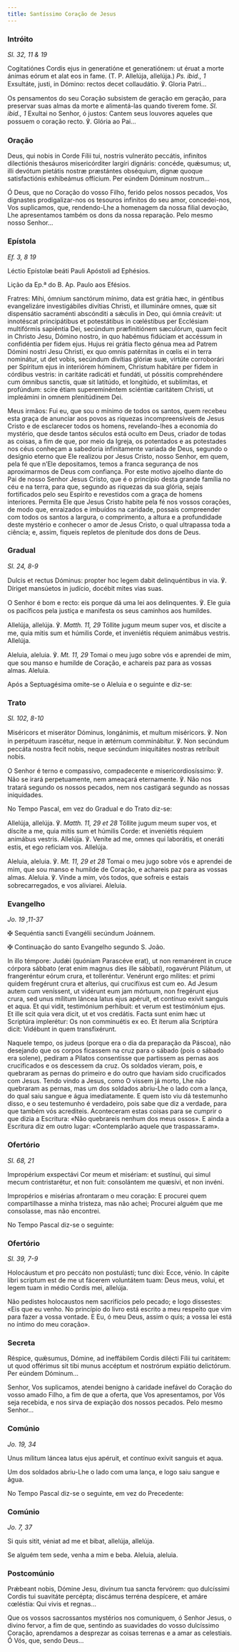 ```yaml
---
title: Santíssimo Coração de Jesus
---
```


### Intróito

<em>Sl. 32, 11 & 19</em>

<div class="side-by-side not-content">

Cogitatiónes Cordis ejus in generatióne et generatiónem: ut éruat a morte ánimas eórum et alat eos in fame. (T. P. Allelúja, allelúja.) <em>Ps. ibid., 1</em> Exsultáte, justi, in Dómino: rectos decet collaudátio. ℣. Gloria Patri...

Os pensamentos do seu Coração subsistem de geração em geração, para preservar suas almas da morte e alimentá-las quando tiverem fome. <em>Sl. ibid., 1</em> Exultai no Senhor, ó justos: Cantem seus louvores aqueles que possuem o coração recto. ℣. Glória ao Pai...

</div>

### Oração

<div class="side-by-side not-content">

Deus, qui nobis in Corde Fílii tui, nostris vulneráto peccátis, infinítos dilectiónis thesáuros misericórditer largíri dignáris: concéde, quǽsumus; ut, illi devótum pietátis nostræ præstántes obséquium, dignæ quoque satisfactiónis exhibeámus offícium. Per eúndem Dóminum nostrum...

Ó Deus, que no Coração do vosso Filho, ferido pelos nossos pecados, Vos dignastes prodigalizar-nos os tesouros infinitos do seu amor, concedei-nos, Vos suplicamos, que, rendendo-Lhe a homenagem da nossa filial devoção, Lhe apresentamos também os dons da nossa reparação. Pelo mesmo nosso Senhor...

</div>

### Epístola

<em>Ef. 3, 8 19</em>

<div class="side-by-side not-content">

Léctio Epístolæ beáti Pauli Apóstoli ad Ephésios.

Lição da Ep.ª do B. Ap. Paulo aos Efésios.

Fratres: Mihi, ómnium sanctórum mínimo, data est grátia hæc, in géntibus evangelizáre investigábiles divítias Christi, et illumináre omnes, quæ sit dispensátio sacraménti abscónditi a sǽculis in Deo, qui ómnia creávit: ut innotéscat principátibus et potestátibus in cœléstibus per Ecclésiam multifórmis sapiéntia Dei, secúndum præfinitiónem sæculórum, quam fecit in Christo Jesu, Dómino nostro, in quo habémus fidúciam et accéssum in confidéntia per fidem ejus. Hujus rei grátia flecto génua mea ad Patrem Dómini nostri Jesu Christi, ex quo omnis patérnitas in cœlis ei in terra nominátur, ut det vobis, secúndum divítias glóriæ suæ, virtúte corroborári per Spíritum ejus in interiórem hóminem, Christum habitáre per fidem in córdibus vestris: in caritáte radicáti et fundáti, ut póssitis comprehéndere cum ómnibus sanctis, quæ sit latitúdo, et longitúdo, et sublímitas, et profúndum: scire étiam supereminéntem sciéntiæ caritátem Christi, ut impleámini in omnem plenitúdinem Dei.

Meus irmãos: Fui eu, que sou o mínimo de todos os santos, quem recebeu esta graça de anunciar aos povos as riquezas incompreensíveis de Jesus Cristo e de esclarecer todos os homens, revelando-lhes a economia do mystério, que desde tantos séculos está oculto em Deus, criador de todas as coisas, a fim de que, por meio da Igreja, os potentados e as potestades nos céus conheçam a sabedoria infinitamente variada de Deus, segundo o desígnio eterno que Ele realizou por Jesus Cristo, nosso Senhor, em quem, pela fé que n’Ele depositamos, temos a franca segurança de nos aproximarmos de Deus com confiança. Por este motivo ajoelho diante do Pai de nosso Senhor Jesus Cristo, que é o princípio desta grande família no céu e na terra, para que, segundo as riquezas da sua glória, sejais fortificados pelo seu Espírito e revestidos com a graça de homens interiores. Permita Ele que Jesus Cristo habite pela fé nos vossos corações, de modo que, enraizados e imbuídos na caridade, possais compreender com todos os santos a largura, o comprimento, a altura e a profundidade deste mystério e conhecer o amor de Jesus Cristo, o qual ultrapassa toda a ciência; e, assim, fiqueis repletos de plenitude dos dons de Deus.

</div>

### Gradual

<em>Sl. 24, 8-9</em>

<div class="side-by-side not-content">

Dulcis et rectus Dóminus: propter hoc legem dabit delinquéntibus in via. ℣. Díriget mansúetos in judício, docébit mites vias suas.

O Senhor é bom e recto: eis porque dá uma lei aos delinquentes. ℣. Ele guia os pacíficos pela justiça e manifesta os seus caminhos aos humildes.

Allelúja, allelúja. ℣. <em>Matth. 11, 29</em> Tóllite jugum meum super vos, et díscite a me, quia mitis sum et húmilis Corde, et inveniétis réquiem animábus vestris. Allelúja.

Aleluia, aleluia. ℣. <em>Mt. 11, 29</em> Tomai o meu jugo sobre vós e aprendei de mim, que sou manso e humilde de Coração, e achareis paz para as vossas almas. Aleluia.

</div>

<aside>Após a Septuagésima omite-se o Aleluia e o seguinte e diz-se:</aside>

### Trato

<em>Sl. 102, 8-10</em>

<div class="side-by-side not-content">

Miséricors et miserátor Dóminus, longánimis, et multum miséricors. ℣. Non in perpétuum irascétur, neque in ætérnum comminábitur. ℣. Non secúndum peccáta nostra fecit nobis, neque secúndum iniquitátes nostras retríbuit nobis.

O Senhor é terno e compassivo, compadecente e misericordiosíssimo: ℣. Não se irará perpetuamente, nem ameaçará eternamente. ℣. Não nos tratará segundo os nossos pecados, nem nos castigará segundo as nossas iniquidades.

</div>

<aside>No Tempo Pascal, em vez do Gradual e do Trato diz-se:</aside>

<div class="side-by-side not-content">

Allelúja, allelúja. ℣. <em>Matth. 11, 29 et 28</em> Tóllite jugum meum super vos, et díscite a me, quia mitis sum et húmilis Corde: et inveniétis réquiem animábus vestris. Allelúja. ℣. Veníte ad me, omnes qui laborátis, et oneráti estis, et ego refíciam vos. Allelúja.

Aleluia, aleluia. ℣. <em>Mt. 11, 29 et 28</em> Tomai o meu jugo sobre vós e aprendei de mim, que sou manso e humilde de Coração, e achareis paz para as vossas almas. Aleluia. ℣. Vinde a mim, vós todos, que sofreis e estais sobrecarregados, e vos aliviarei. Aleluia.

</div>

### Evangelho

<em>Jo. 19 ,11-37</em>

<div class="side-by-side not-content">

<span class="cross text-red-500">✠</span> Sequéntia sancti Evangélii secúndum Joánnem.

<span class="cross text-red-500">✠</span> Continuação do santo Evangelho segundo S. João.

In illo témpore: Judǽi (quóniam Parascéve erat), ut non remanérent in cruce córpora sábbato (erat enim magnus dies ille sábbati), rogavérunt Pilátum, ut frangeréntur eórum crura, et tolleréntur. Venérunt ergo mílites: et primi quidem fregérunt crura et alteríus, qui crucifíxus est cum eo. Ad Jesum autem cum veníssent, ut vidérunt eum jam mórtuum, non fregérunt ejus crura, sed unus mílitum láncea latus ejus apéruit, et contínuo exívit sanguis et aqua. Et qui vidit, testimónium perhíbuit: et verum est testimónium ejus. Et ille scit quia vera dicit, ut et vos credátis. Facta sunt enim hæc ut Scriptúra implerétur: Os non comminuétis ex eo. Et íterum alia Scriptúra dicit: Vidébunt in quem transfixérunt.

Naquele tempo, os judeus (porque era o dia da preparação da Páscoa), não desejando que os corpos ficassem na cruz para o sábado (pois o sábado era solene), pediram a Pilatos consentisse que partissem as pernas aos crucificados e os descessem da cruz. Os soldados vieram, pois, e quebraram as pernas do primeiro e do outro que haviam sido crucificados com Jesus. Tendo vindo a Jesus, como O vissem já morto, Lhe não quebraram as pernas, mas um dos soldados abriu-Lhe o lado com a lança, do qual saiu sangue e água imediatamente. E quem isto viu dá testemunho disso, e o seu testemunho é verdadeiro, pois sabe que diz a verdade, para que também vós acrediteis. Aconteceram estas coisas para se cumprir o que dizia a Escritura: «Não quebrareis nenhum dos meus ossos». E ainda a Escritura diz em outro lugar: «Contemplarão aquele que traspassaram».

</div>

### Ofertório

<em>Sl. 68, 21</em>

<div class="side-by-side not-content">

Impropérium exspectávi Cor meum et misériam: et sustínui, qui simul mecum contristarétur, et non fuit: consolántem me quæsívi, et non invéni.

Impropérios e misérias afrontaram o meu coração: E procurei quem compartilhasse a minha tristeza, mas não achei; Procurei alguém que me consolasse, mas não encontrei.

</div>

<aside>No Tempo Pascal diz-se o seguinte:</aside>

### Ofertório

<em>Sl. 39, 7-9</em>

<div class="side-by-side not-content">

Holocáustum et pro peccáto non postulásti; tunc dixi: Ecce, vénio. In cápite libri scriptum est de me ut fácerem voluntátem tuam: Deus meus, volui, et legem tuam in médio Cordis mei, allelúja.

Não pedistes holocaustos nem sacrifícios pelo pecado; e logo dissestes: «Eis que eu venho. No princípio do livro está escrito a meu respeito que vim para fazer a vossa vontade. E Eu, ó meu Deus, assim o quis; a vossa lei está no íntimo do meu coração».

</div>

### Secreta

<div class="side-by-side not-content">

Réspice, quǽsumus, Dómine, ad ineffábilem Cordis dilécti Fílii tui caritátem: ut quod offérimus sit tibi munus accéptum et nostrórum expiátio delictórum. Per eúndem Dóminum...

Senhor, Vos suplicamos, atendei benigno à caridade inefável do Coração do vosso amado Filho, a fim de que a oferta, que Vos apresentamos, por Vós seja recebida, e nos sirva de expiação dos nossos pecados. Pelo mesmo Senhor...

</div>

### Comúnio

<em>Jo. 19, 34</em>

<div class="side-by-side not-content">

Unus mílitum láncea latus ejus apéruit, et contínuo exívit sanguis et aqua.

Um dos soldados abriu-Lhe o lado com uma lança, e logo saiu sangue e água.

</div>

<aside>No Tempo Pascal diz-se o seguinte, em vez do Precedente:</aside>

### Comúnio

<em>Jo. 7, 37</em>

<div class="side-by-side not-content">

Si quis sitit, véniat ad me et bibat, allelúja, allelúja.

Se alguém tem sede, venha a mim e beba. Aleluia, aleluia.

</div>

### Postcomúnio

<div class="side-by-side not-content">

Prǽbeant nobis, Dómine Jesu, divínum tua sancta fervórem: quo dulcíssimi Cordis tui suavitáte percépta; discámus terréna despícere, et amáre cœléstia: Qui vivis et regnas...

Que os vossos sacrossantos mystérios nos comuniquem, ó Senhor Jesus, o divino fervor, a fim de que, sentindo as suavidades do vosso dulcíssimo Coração, aprendamos a desprezar as coisas terrenas e a amar as celestiais. Ó Vós, que, sendo Deus...

</div>

